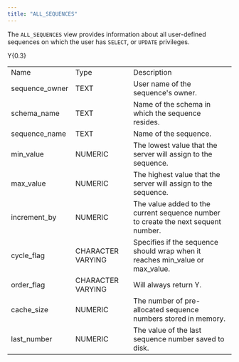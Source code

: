 ```yaml
---
title: "ALL_SEQUENCES"
---
```


The `ALL_SEQUENCES` view provides information about all user-defined sequences on which the user has `SELECT`, or `UPDATE` privileges.

<div class="tabularcolumns">

Y{0.3}

</div>

|                 |                   |                                                                                   |
| --------------- | ----------------- | --------------------------------------------------------------------------------- |
| Name            | Type              | Description                                                                       |
| sequence_owner | TEXT              | User name of the sequence's owner.                                                |
| schema_name    | TEXT              | Name of the schema in which the sequence resides.                                 |
| sequence_name  | TEXT              | Name of the sequence.                                                             |
| min_value      | NUMERIC           | The lowest value that the server will assign to the sequence.                     |
| max_value      | NUMERIC           | The highest value that the server will assign to the sequence.                    |
| increment_by   | NUMERIC           | The value added to the current sequence number to create the next sequent number. |
| cycle_flag     | CHARACTER VARYING | Specifies if the sequence should wrap when it reaches min_value or max_value.   |
| order_flag     | CHARACTER VARYING | Will always return Y.                                                             |
| cache_size     | NUMERIC           | The number of pre-allocated sequence numbers stored in memory.                    |
| last_number    | NUMERIC           | The value of the last sequence number saved to disk.                              |
